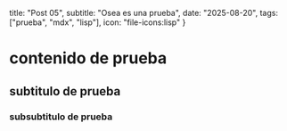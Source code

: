  title: "Post 05",
  subtitle: "Osea es una prueba",
  date: "2025-08-20",
  tags: ["prueba", "mdx", "lisp"],
  icon: "file-icons:lisp"
  }

# contenido de prueba

## subtitulo de prueba

### subsubtitulo de prueba
